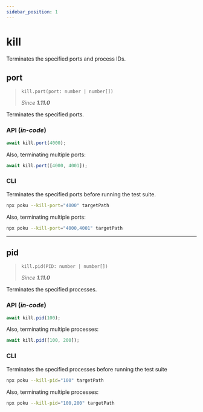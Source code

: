 ```yaml
---
sidebar_position: 1
---
```


# kill

Terminates the specified ports and process IDs.

## port

> `kill.port(port: number | number[])`
>
> _Since **1.11.0**_

Terminates the specified ports.

### API (_in-code_)

```ts
await kill.port(4000);
```

Also, terminating multiple ports:

```ts
await kill.port([4000, 4001]);
```

### CLI

Terminates the specified ports before running the test suite.

```bash
npx poku --kill-port="4000" targetPath
```

Also, terminating multiple ports:

```bash
npx poku --kill-port="4000,4001" targetPath
```

---

## pid

> `kill.pid(PID: number | number[])`
>
> _Since **1.11.0**_

Terminates the specified processes.

### API (_in-code_)

```ts
await kill.pid(100);
```

Also, terminating multiple processes:

```ts
await kill.pid([100, 200]);
```

### CLI

Terminates the specified processes before running the test suite

```bash
npx poku --kill-pid="100" targetPath
```

Also, terminating multiple processes:

```bash
npx poku --kill-pid="100,200" targetPath
```
